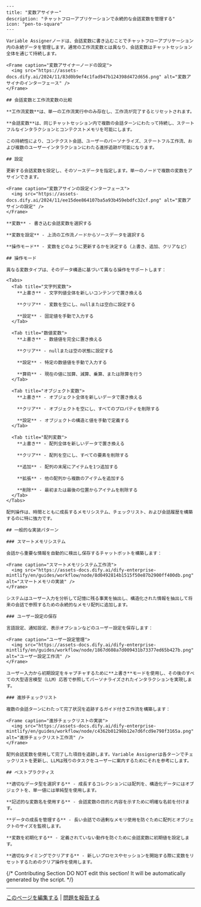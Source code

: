 ```mdx
---
title: "変数アサイナー"
description: "チャットフローアプリケーションで永続的な会話変数を管理する"
icon: "pen-to-square"
---

Variable Assignerノードは、会話変数に書き込むことでチャットフローアプリケーション内の永続データを管理します。通常の工作流変数とは異なり、会話変数はチャットセッション全体を通じて持続します。

<Frame caption="変数アサイナーノードの設定">
  <img src="https://assets-docs.dify.ai/2024/11/83d0b9ef4c1fad947b124398d472d656.png" alt="変数アサイナのインターフェース" />
</Frame>

## 会話変数と工作流変数の比較

**工作流変数**は、単一の工作流実行中のみ存在し、工作流が完了するとリセットされます。

**会話変数**は、同じチャットセッション内で複数の会話ターンにわたって持続し、ステートフルなインタラクションとコンテクストメモリを可能にします。

この持続性により、コンテクスト会話、ユーザーのパーソナライズ、ステートフル工作流、および複数のユーザーインタラクションにわたる進捗追跡が可能になります。

## 設定

更新する会話変数を設定し、そのソースデータを指定します。単一のノードで複数の変数をアサインできます。

<Frame caption="変数アサインの設定インターフェース">
  <img src="https://assets-docs.dify.ai/2024/11/ee15dee864107ba5a93b459ebdfc32cf.png" alt="変数アサインの設定" />
</Frame>

**変数** - 書き込む会話変数を選択する

**変数を設定** - 上流の工作流ノードからソースデータを選択する

**操作モード** - 変数をどのように更新するかを決定する（上書き、追加、クリアなど）

## 操作モード

異なる変数タイプは、そのデータ構造に基づいて異なる操作をサポートします：

<Tabs>
  <Tab title="文字列変数">
    **上書き** - 文字列値全体を新しいコンテンツで置き換える
    
    **クリア** - 変数を空にし、nullまたは空白に設定する
    
    **設定** - 固定値を手動で入力する
  </Tab>
  
  <Tab title="数値変数">
    **上書き** - 数値値を完全に置き換える
    
    **クリア** - nullまたは空の状態に設定する
    
    **設定** - 特定の数値値を手動で入力する
    
    **算術** - 現在の値に加算、減算、乗算、または除算を行う
  </Tab>
  
  <Tab title="オブジェクト変数">
    **上書き** - オブジェクト全体を新しいデータで置き換える
    
    **クリア** - オブジェクトを空にし、すべてのプロパティを削除する
    
    **設定** - オブジェクトの構造と値を手動で定義する
  </Tab>
  
  <Tab title="配列変数">
    **上書き** - 配列全体を新しいデータで置き換える
    
    **クリア** - 配列を空にし、すべての要素を削除する
    
    **追加** - 配列の末尾にアイテムを1つ追加する
    
    **拡張** - 他の配列から複数のアイテムを追加する
    
    **削除** - 最初または最後の位置からアイテムを削除する
  </Tab>
</Tabs>

配列操作は、時間とともに成長するメモリシステム、チェックリスト、および会話履歴を構築するのに特に強力です。

## 一般的な実装パターン

### スマートメモリシステム

会話から重要な情報を自動的に検出し保存するチャットボットを構築します：

<Frame caption="スマートメモリシステム工作流">
  <img src="https://assets-docs.dify.ai/dify-enterprise-mintlify/en/guides/workflow/node/8d0492814b1515f50e87b2900ff400db.png" alt="スマートメモリの実装" />
</Frame>

システムはユーザー入力を分析して記憶に残る事実を抽出し、構造化された情報を抽出して将来の会話で参照するための永続的なメモリ配列に追加します。

### ユーザー設定の保存

言語設定、通知設定、表示オプションなどのユーザー設定を保存します：

<Frame caption="ユーザー設定管理">
  <img src="https://assets-docs.dify.ai/dify-enterprise-mintlify/en/guides/workflow/node/1867d608a7d009431b73377ed65b427b.png" alt="ユーザー設定工作流" />
</Frame>

ユーザー入力から初期設定をキャプチャするために**上書き**モードを使用し、その後のすべての大型语言模型（LLM）応答で参照してパーソナライズされたインタラクションを実現します。

### 進捗チェックリスト

複数の会話ターンにわたって完了状況を追跡するガイド付き工作流を構築します：

<Frame caption="進捗チェックリストの実装">
  <img src="https://assets-docs.dify.ai/dify-enterprise-mintlify/en/guides/workflow/node/c4362b01298b12e7d6fcd9e798f3165a.png" alt="進捗チェックリスト工作流" />
</Frame>

配列会話変数を使用して完了した項目を追跡します。Variable Assignerは各ターンでチェックリストを更新し、LLMは残りのタスクをユーザーに案内するためにそれを参考にします。

## ベストプラクティス

**適切なデータ型を選択する** - 成長するコレクションには配列を、構造化データにはオブジェクトを、単一値には単純型を使用します。

**記述的な変数名を使用する** - 会話変数の目的と内容を示すために明確な名前を付けます。

**データの成長を管理する** - 長い会話での過剰なメモリ使用を防ぐために配列とオブジェクトのサイズを監視します。

**変数を初期化する** - 定義されていない動作を防ぐために会話変数に初期値を設定します。

**適切なタイミングでクリアする** - 新しいプロセスやセッションを開始する際に変数をリセットするためのクリア操作を使用します。
```

{/*
Contributing Section
DO NOT edit this section!
It will be automatically generated by the script.
*/}

---

[このページを編集する](https://github.com/langgenius/dify-docs/edit/main/ja-jp/documja-jptation/pages/nodes/variable-assigner.mdx) | [問題を報告する](https://github.com/langgenius/dify-docs/issues/new?template=docs.yml)

